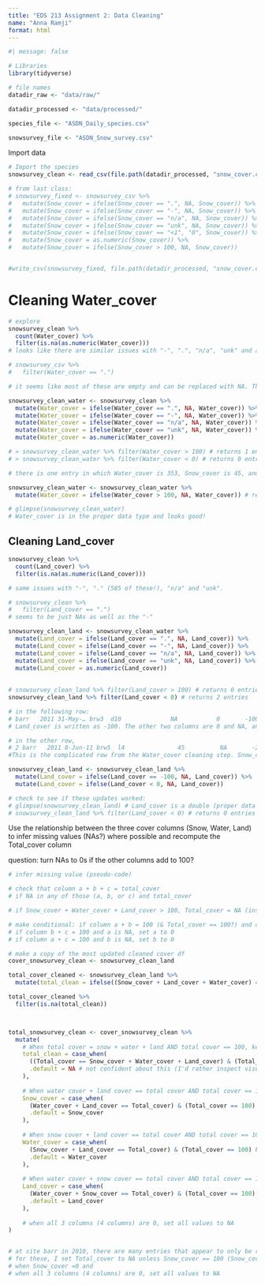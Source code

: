 ```yaml
---
title: "EDS 213 Assignment 2: Data Cleaning"
name: "Anna Ramji"
format: html
---
```




```r
#| message: false  

# Libraries
library(tidyverse)

# file names
datadir_raw <- "data/raw/"

datadir_processed <- "data/processed/"

species_file <- "ASDN_Daily_species.csv"

snowsurvey_file <- "ASDN_Snow_survey.csv"
```


Import data

```r
# Import the species
snowsurvey_clean <- read_csv(file.path(datadir_processed, "snow_cover.csv"))
```


```r
# from last class:
# snowsurvey_fixed <- snowsurvey_csv %>% 
#   mutate(Snow_cover = ifelse(Snow_cover == ".", NA, Snow_cover)) %>% 
#   mutate(Snow_cover = ifelse(Snow_cover == "-", NA, Snow_cover)) %>% 
#   mutate(Snow_cover = ifelse(Snow_cover == "n/a", NA, Snow_cover)) %>% 
#   mutate(Snow_cover = ifelse(Snow_cover == "unk", NA, Snow_cover)) %>% 
#   mutate(Snow_cover = ifelse(Snow_cover == "<1", "0", Snow_cover)) %>% 
#   mutate(Snow_cover = as.numeric(Snow_cover)) %>% 
#   mutate(Snow_cover = ifelse(Snow_cover > 100, NA, Snow_cover)) 


#write_csv(snowsurvey_fixed, file.path(datadir_processed, "snow_cover.csv"))

```

# Cleaning Water_cover

```r
# explore
snowsurvey_clean %>% 
  count(Water_cover) %>% 
  filter(is.na(as.numeric(Water_cover)))
# looks like there are similar issues with "-", ".", "n/a", "unk" and actual NAs

# snowsurvey_csv %>% 
#   filter(Water_cover == ".")

# it seems like most of these are empty and can be replaced with NA. The same is true for the other symbols and phrases.

snowsurvey_clean_water <- snowsurvey_clean %>% 
  mutate(Water_cover = ifelse(Water_cover == ".", NA, Water_cover)) %>%
  mutate(Water_cover = ifelse(Water_cover == "-", NA, Water_cover)) %>%
  mutate(Water_cover = ifelse(Water_cover == "n/a", NA, Water_cover)) %>%
  mutate(Water_cover = ifelse(Water_cover == "unk", NA, Water_cover)) %>%
  mutate(Water_cover = as.numeric(Water_cover)) 

# > snowsurvey_clean_water %>% filter(Water_cover > 100) # returns 1 entry
# > snowsurvey_clean_water %>% filter(Water_cover < 0) # returns 0 entries

# there is one entry in which Water_cover is 353, Snow_cover is 45, and Land_cover is -298... Total_cover is somehow 100. I think it's possible that they meant to put 35 for Water_cover and 20 for Land_cover, but I can't actually assume that so I'll set it to NA for now.  Seems like we should remove this row entirely since something seems to have gone wrong and makes me doubt the rest of the information in that entry. 

snowsurvey_clean_water <- snowsurvey_clean_water %>% 
  mutate(Water_cover = ifelse(Water_cover > 100, NA, Water_cover)) # replace values over 100 with NA 

# glimpse(snowsurvey_clean_water)
# Water_cover is in the proper data type and looks good!
```

## Cleaning Land_cover

```r
snowsurvey_clean %>% 
  count(Land_cover) %>% 
  filter(is.na(as.numeric(Land_cover)))

# same issues with "-", "." (585 of these!), "n/a" and "unk".

# snowsurvey_clean %>% 
#   filter(Land_cover == ".") 
# seems to be just NAs as well as the "-"

snowsurvey_clean_land <- snowsurvey_clean_water %>% 
  mutate(Land_cover = ifelse(Land_cover == ".", NA, Land_cover)) %>%
  mutate(Land_cover = ifelse(Land_cover == "-", NA, Land_cover)) %>%
  mutate(Land_cover = ifelse(Land_cover == "n/a", NA, Land_cover)) %>%
  mutate(Land_cover = ifelse(Land_cover == "unk", NA, Land_cover)) %>%
  mutate(Land_cover = as.numeric(Land_cover)) 
  
  
# snowsurvey_clean_land %>% filter(Land_cover > 100) # returns 0 entries
snowsurvey_clean_land %>% filter(Land_cover < 0) # returns 2 entries

# in the following row:
# barr   2011 31-May-… brw3  d10              NA           0       -100 100         abankert NA  
# Land_cover is written as -100. The other two columns are 0 and NA, and the total is 100. I think it is safe to guess that this value is supposed to be + 100.

# in the other row, 
# 2 barr   2011 8-Jun-11 brw5  l4               45          NA       -298 100         jcunnin… NA 
#This is the complicated row from the Water_cover cleaning step. Snow_cover is 45, we turned Water_cover into NA, and Land_cover is -298 while Total_cover is 100. I think it makes the most sense to turn this value into NA.

snowsurvey_clean_land <- snowsurvey_clean_land %>% 
  mutate(Land_cover = ifelse(Land_cover == -100, NA, Land_cover)) %>% 
  mutate(Land_cover = ifelse(Land_cover < 0, NA, Land_cover))

# check to see if these updates worked:
# glimpse(snowsurvey_clean_land) # Land_cover is a double (proper data type)
# snowsurvey_clean_land %>% filter(Land_cover < 0) # returns 0 entries
```

Use the relationship between the three cover columns (Snow, Water, Land) to infer missing values (NAs?) where possible and recompute the Total_cover column

question: turn NAs to 0s if the other columns add to 100?

```r
# infer missing value (pseudo-code)

# check that column a + b + c = total_cover
# if NA in any of those (a, b, or c) and total_cover

# if Snow_cover + Water_cover + Land_cover > 100, Total_cover = NA (inspect these rows first)

# make conditional: if column a + b = 100 (& Total_cover == 100?) and c is NA, set c to 0
# if column b + c = 100 and a is NA, set a to 0
# if column a + c = 100 and b is NA, set b to 0

# make a copy of the most updated cleaned cover df
cover_snowsurvey_clean <- snowsurvey_clean_land

total_cover_cleaned <- snowsurvey_clean_land %>% 
  mutate(total_clean = ifelse((Snow_cover + Land_cover + Water_cover) == 100, Total_cover, NA))

total_cover_cleaned %>% 
  filter(is.na(total_clean))



total_snowsurvey_clean <- cover_snowsurvey_clean %>%
  mutate(
    # When total cover = snow + water + land AND total cover == 100, keep value of total cover. Else, set to NA
    total_clean = case_when(
      ((Total_cover == Snow_cover + Water_cover + Land_cover) & (Total_cover == 100)) ~ Total_cover,
      .default = NA # not confident about this (I'd rather inspect visually and figure out what's going on) but it does act as a flag that something in that row is amiss.
    ),
    
    # When water cover + land cover == total cover AND total cover == 100 AND snow cover is NA, replace snow cover with 0. Else, just keep original values for snow cover.
    Snow_cover = case_when(
      (Water_cover + Land_cover == Total_cover) & (Total_cover == 100) & (Snow_cover == NA) ~ 0,
      .default = Snow_cover
    ),
    
    # When snow cover + land cover == total cover AND total cover == 100 AND water cover is NA, replace that NA with 0. Else, just keep original values for water cover.
    Water_cover = case_when(
      (Snow_cover + Land_cover == Total_cover) & (Total_cover == 100) & (Water_cover == NA) ~ 0,
      .default = Water_cover
    ),
    
    # When water cover + snow cover == total cover AND total cover == 100 AND land cover is NA, replace that NA with 0. Else, just keep original values for land cover.
    Land_cover = case_when(
      (Water_cover + Snow_cover == Total_cover) & (Total_cover == 100) & (Land_cover == NA) ~ 0,
      .default = Land_cover
    ),
    
    # when all 3 columns (4 columns) are 0, set all values to NA
)


# at site barr in 2010, there are many entries that appear to only be recording Snow_cover (has an integer, the others are 0 and Total_cover == Snow_cover).
# for these, I set Total_cover to NA unless Snow_cover == 100 (Snow_cover + Water_cover + Land_cover = Total_cover & != 100, set to NA)
# when Snow_cover =0 and 
# when all 3 columns (4 columns) are 0, set all values to NA
```

